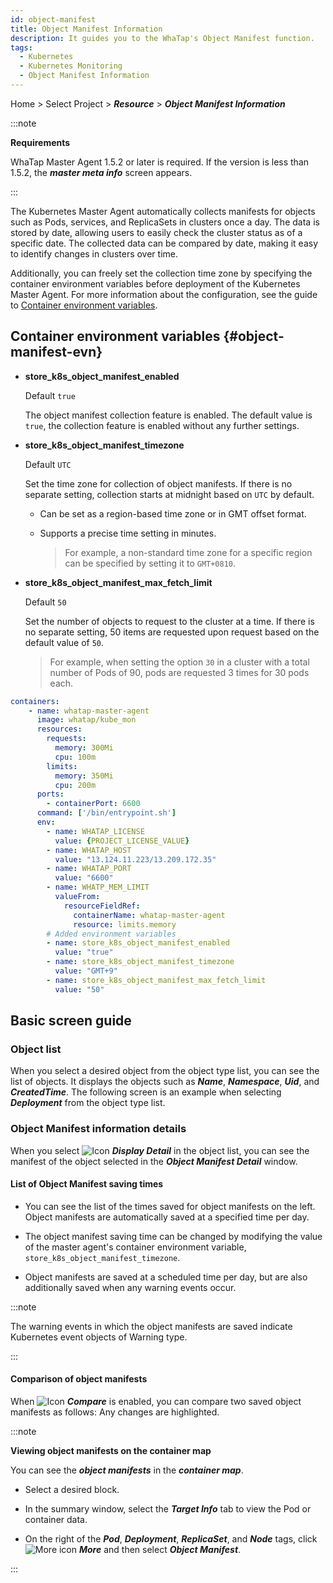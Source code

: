 ```yaml
---
id: object-manifest
title: Object Manifest Information
description: It guides you to the WhaTap's Object Manifest function.
tags:
  - Kubernetes
  - Kubernetes Monitoring
  - Object Manifest Information
---
```


Home > Select Project > **_Resource_** > **_Object Manifest Information_** 

:::note 

**Requirements**

WhaTap Master Agent 1.5.2 or later is required. If the version is less than 1.5.2, the **_master meta info_** screen appears.

:::

The Kubernetes Master Agent automatically collects manifests for objects such as Pods, services, and ReplicaSets in clusters once a day. The data is stored by date, allowing users to easily check the cluster status as of a specific date. The collected data can be compared by date, making it easy to identify changes in clusters over time. 

Additionally, you can freely set the collection time zone by specifying the container environment variables before deployment of the Kubernetes Master Agent. For more information about the configuration, see the guide to [Container environment variables](#object-manifest-evn). 

## Container environment variables {#object-manifest-evn}

-   **store_k8s_object_manifest_enabled**

    Default `true`

    The object manifest collection feature is enabled. The default value is `true`, the collection feature is enabled without any further settings.

-   **store_k8s_object_manifest_timezone**

    Default `UTC`

    Set the time zone for collection of object manifests. If there is no separate setting, collection starts at midnight based on `UTC` by default. 

    -   Can be set as a region-based time zone or in GMT offset format. 

    -   Supports a precise time setting in minutes. 

        > For example, a non-standard time zone for a specific region can be specified by setting it to `GMT+0810`.

-   **store_k8s_object_manifest_max_fetch_limit**

    Default `50`

    Set the number of objects to request to the cluster at a time. If there is no separate setting, 50 items are requested upon request based on the default value of `50`. 

    > For example, when setting the option `30` in a cluster with a total number of Pods of 90, pods are requested 3 times for 30 pods each.

```yaml title='Example'
containers:
	- name: whatap-master-agent
	  image: whatap/kube_mon
	  resources:
	    requests:
	      memory: 300Mi
	      cpu: 100m
	    limits:
	      memory: 350Mi
	      cpu: 200m
	  ports:
	    - containerPort: 6600
	  command: ['/bin/entrypoint.sh']
	  env:
	    - name: WHATAP_LICENSE
	      value: {PROJECT_LICENSE_VALUE}
	    - name: WHATAP_HOST
	      value: "13.124.11.223/13.209.172.35"
	    - name: WHATAP_PORT
	      value: "6600"
	    - name: WHATP_MEM_LIMIT
	      valueFrom:
	        resourceFieldRef:
	          containerName: whatap-master-agent
	          resource: limits.memory
	    # Added environment variables
	    - name: store_k8s_object_manifest_enabled
	      value: "true"
	    - name: store_k8s_object_manifest_timezone
	      value: "GMT+9"
	    - name: store_k8s_object_manifest_max_fetch_limit
	      value: "50"
```

## Basic screen guide

### Object list

When you select a desired object from the object type list, you can see the list of objects. It displays the objects such as **_Name_**, **_Namespace_**, **_Uid_**, and **_CreatedTime_**. The following screen is an example when selecting **_Deployment_** from the object type list.

<ImgLang img='k8s-object-manifest.png' desc='Object Manifest' />

### Object Manifest information details

When you select ![Icon](/img/ico-detail-view.svg) **_Display Detail_** in the object list, you can see the manifest of the object selected in the **_Object Manifest Detail_** window. 

<ImgLang img='k8s-object-manifest-detail.png' desc='Object Manifest details' />

#### List of Object Manifest saving times

-   You can see the list of the times saved for object manifests on the left. Object manifests are automatically saved at a specified time per day.

-   The object manifest saving time can be changed by modifying the value of the master agent's container environment variable, `store_k8s_object_manifest_timezone`. 

-   Object manifests are saved at a scheduled time per day, but are also additionally saved when any warning events occur. 

:::note 

The warning events in which the object manifests are saved indicate Kubernetes event objects of Warning type.

:::

#### Comparison of object manifests

When ![Icon](/img/ic-toggle-on.svg) **_Compare_** is enabled, you can compare two saved object manifests as follows: Any changes are highlighted. 

<ImgLang img='k8s-object-manifest-compare.png' desc='Comparing Object Manifests' />

:::note 

**Viewing object manifests on the container map**

You can see the **_object manifests_** in the **_container map_**. 

<ImgLang img='k8s-object-manifest-cm.png' desc='Viewing Object Manifest in Container map' />

-   Select a desired block. 

-   In the summary window, select the **_Target Info_** tab to view the Pod or container data.  

-   On the right of the **_Pod_**, **_Deployment_**, **_ReplicaSet_**, and **_Node_** tags, click ![More icon](/img/ico-more.svg) **_More_** and then select **_Object Manifest_**.

:::
